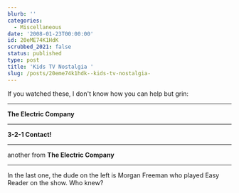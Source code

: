 ```yaml
---
blurb: ''
categories:
  - Miscellaneous
date: '2008-01-23T00:00:00'
id: 20eME74K1HdK
scrubbed_2021: false
status: published
type: post
title: 'Kids TV Nostalgia '
slug: /posts/20eme74k1hdk--kids-tv-nostalgia-
---
```


If you watched these, I don't know how you can help but grin:

* * * * *

  
**The Electric Company**

* * * * *

  
**3-2-1 Contact!**

* * * * *

  
another from **The Electric Company**

* * * * *

In the last one, the dude on the left is Morgan Freeman who played
Easy Reader on the show. Who knew?
